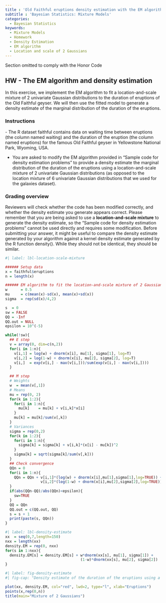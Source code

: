 ```yaml
---
title : 'Old Faithful eruptions density estimation with the EM algorithm - M4L7HW1'
subtitle : 'Bayesian Statistics: Mixture Models'
categories:
  - Bayesian Statistics
keywords:
  - Mixture Models
  - Homework
  - Density Estimation
  - EM algorithm
  - Location and scale of 2 Gaussians
---
```


::::: {.content-visible unless-profile="HC"}

::: {.callout-caution}
Section omitted to comply with the Honor Code
:::

:::::

::::: {.content-hidden unless-profile="HC"}


## HW - The EM algorithm and density estimation

In this exercise, we implement the EM algorithm to fit a location-and-scale mixture of 2 univariate Gaussian distributions to the duration of eruptions of the Old Faithful geyser. We will then use the fitted model to generate a density estimate of the marginal distribution of the duration of the eruptions.

::: {.callout-note}
### Instructions

\index{dataset! old faithful}
- The R dataset faithful contains data on waiting time between eruptions (the column named waiting) and the duration of the eruption (the column named eruptions) for the famous Old Faithful geyser in Yellowstone National Park, Wyoming, USA.  

- You are asked to modify the EM algorithm provided in "Sample code for density estimation problems" to provide a density estimate the marginal distribution of the duration of the eruptions using a location-and-scale mixture of 2 univariate Gaussian distributions (as opposed to the location mixture of 6 univariate Gaussian distributions that we used for the galaxies dataset).

:::

::: {.callout-note}
### Grading overview

Reviewers will check whether the code has been modified correctly, and whether the density estimate you generate appears correct.  Please remember that you are being asked to use a **location-and-scale mixture** to generate the density estimate, so the "Sample code for density estimation problems" cannot be used directly and requires some modification.  Before submitting your answer, it might be useful to compare the density estimate generated by your algorithm against a kernel density estimate generated by the R function density().  While they should not be identical, they should be similar.

:::


```r
#| label: lbl-location-scale-mixture

###### Setup data
x = faithful$eruptions
n = length(x)

###### EM algorithm to fit the location-and-scale mixture of 2 Gaussians
w      = 0.5          
mu     = c(mean(x)-sd(x), mean(x)+sd(x))
sigma  = rep(sd(x)/4,2)

s  = 0
sw = FALSE
QQ = -Inf
QQ.out = NULL
epsilon = 10^(-5)

while(!sw){
  ## E step
  v = array(0, dim=c(n,2))
  for(i in 1:n){
    v[i,1] = log(w) + dnorm(x[i], mu[1], sigma[1], log=T)
    v[i,2] = log(1-w) + dnorm(x[i], mu[2], sigma[2], log=T)
    v[i,]  = exp(v[i,] - max(v[i,]))/sum(exp(v[i,] - max(v[i,]))) 
  }

  ## M step
  # Weights
  w  = mean(v[,1])
  # Means
  mu = rep(0, 2)
  for(k in 1:2){
    for(i in 1:n){
      mu[k]    = mu[k] + v[i,k]*x[i]
    }
    mu[k] = mu[k]/sum(v[,k])
  }
  # Variances
  sigma = rep(0,2)
  for(k in 1:2){
    for(i in 1:n){
      sigma[k] = sigma[k] + v[i,k]*(x[i] - mu[k])^2
    }
    sigma[k] = sqrt(sigma[k]/sum(v[,k]))
  }
  ## Check convergence
  QQn = 0
  for(i in 1:n){
    QQn = QQn + v[i,1]*(log(w) + dnorm(x[i],mu[1],sigma[1],log=TRUE)) +
                v[i,2]*(log(1-w) + dnorm(x[i],mu[2],sigma[2],log=TRUE))
  }
  if(abs(QQn-QQ)/abs(QQn)<epsilon){
    sw=TRUE
  }
  QQ = QQn
  QQ.out = c(QQ.out, QQ)
  s = s + 1
  print(paste(s, QQn))
}


```


```r
#| label: lbl-density-estimate
xx  = seq(0,7,length=150)
nxx = length(xx)
density.EM = rep(0, nxx)
for(s in 1:nxx){
  density.EM[s] = density.EM[s] + w*dnorm(xx[s], mu[1], sigma[1]) + 
                                  (1-w)*dnorm(xx[s], mu[2], sigma[2])
}
```


```r
#| label: fig-density-estimate
#| fig-cap: "Density estimate of the duration of the eruptions using a location-and-scale mixture of 2 univariate Gaussian distributions"

plot(xx, density.EM, col="red", lwd=2, type="l", xlab="Eruptions")
points(x,rep(0,n))
title(main="Mixture of 2 Gaussians")


```

:::::